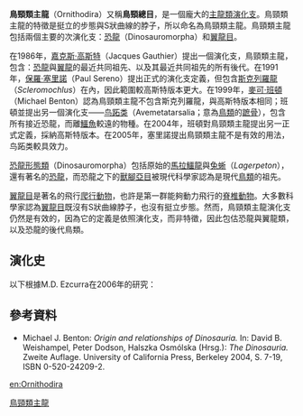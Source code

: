 {{Automatic taxobox 
| name = 鳥頸類主龍
| image = Scleromochlus BW.jpg
| image_width = 250px
| image_caption = ''Scleromochlus''
| fossil_range = {{Fossil_range|244|0}}中[[三疊紀|三疊紀]]到現代
| display_parents=4
| taxon = Ornithodira
| authority = [[嘉克斯·高斯特|Gauthier]], 1986 
| subdivision_ranks = [[演化支|演化支]]
| subdivision = 
*[[恐龍形態類|恐龍形態類]] Dinosauromorpha
*{{绝灭}}[[翼龙形态类|翼龙形态类]] Pterosauromorpha
}}

'''鳥頸類主龍'''（Ornithodira）又稱'''鳥頸總目'''，是一個龐大的[[主龍類|主龍類]][[演化支|演化支]]。鳥頸類主龍的特徵是挺立的步態與S狀曲線的脖子，所以命名為鳥頸類主龍。鳥頸類主龍包括兩個主要的次演化支：[[恐龍|恐龍]]（Dinosauromorpha）和[[翼龍目|翼龍目]]。

在1986年，[[嘉克斯·高斯特|嘉克斯·高斯特]]（Jacques Gauthier）提出一個演化支，鳥頸類主龍，包含：[[恐龍|恐龍]]與[[翼龍|翼龍]]的最近共同祖先、以及其最近共同祖先的所有後代。在1991年，[[保羅·塞里諾|保羅·塞里諾]]（Paul Sereno）提出正式的演化支定義，但包含[[斯克列羅龍|斯克列羅龍]]（''Scleromochlus''）在內，因此範圍較高斯特版本更大。在1999年，[[麥可·班頓|麥可·班頓]]（Michael Benton）認為鳥頸類主龍不包含斯克列羅龍，與高斯特版本相同；班頓並提出另一個演化支——[[鸟跖类|鸟跖类]]（Avemetatarsalia；意為[[鳥類|鳥類]]的[[蹠骨|蹠骨]]），包含所有接近恐龍，而離[[鱷魚|鱷魚]]較遠的物種。在2004年，班頓對鳥頸類主龍提出另一正式定義，採納高斯特版本。在2005年，塞里諾提出鳥頸類主龍不是有效的用法，鸟跖类較具效力。

[[恐龍形態類|恐龍形態類]]（Dinosauromorpha）包括原始的[[馬拉鱷龍|馬拉鱷龍]]與[[兔蜥|兔蜥]]（''Lagerpeton''），還有著名的[[恐龍|恐龍]]，而恐龍之下的[[獸腳亞目|獸腳亞目]]被現代科學家認為是現代[[鳥類|鳥類]]的祖先。

[[翼龍目|翼龍目]]是著名的飛行[[爬行動物|爬行動物]]，也許是第一群能夠動力飛行的[[脊椎動物|脊椎動物]]。大多數科學家認為[[翼龍目|翼龍目]]既沒有S狀曲線脖子，也沒有挺立步態。然而，鳥頸類主龍演化支仍然是有效的，因為它的定義是依照演化支，而非特徵，因此包估恐龍與翼龍類，以及恐龍的後代鳥類。

== 演化史 ==
以下根據M.D. Ezcurra在2006年的研究：
{{Clade|style=font-size:100%;line-height:100%
|label1='''鳥頸類主龍'''
|1={{Clade
     |label1=[[翼龙形态类|翼龙形态类]]
     |1={{Clade
           |label1=
           |1=[[斯克列羅龍|斯克列羅龍]]
           |label2=
           |2=[[翼龍目|翼龍目]]
           }}
     |label2=[[恐龍形態類|恐龍形態類]]
     |2={{Clade
           |label1=
           |1=[[兔蜥|兔蜥]]
           |label2=[[恐龍形類|恐龍形類]]
           |2={{Clade
                 |label1=　　　
                 |1=[[馬拉鱷龍|馬拉鱷龍]]
                 |label2=
                 |2={{Clade
                       |label1=　　　
                       |1=[[偽兔鱷|偽兔鱷]]
                       |label2=
                       |2={{Clade
                             |label1=　　　
                             |1=[[西里龍|西里龍]]
                             |label2=
                             |2={{Clade
                                   |label1=
                                   |1=[[真腔骨龍|真腔骨龍]]
                                   |label2=[[恐龍總目|恐龍總目]]
                                   |2={{Clade
                                         |label1=[[蜥臀目|蜥臀目]]
                                         |1={{Clade
                                               |label1=
                                               |1=[[艾雷拉龍科|艾雷拉龍科]]
                                               |label2=[[真蜥臀類|真蜥臀類]]
                                               |2={{Clade
                                                     |label1=
                                                     |1=[[獸腳亞目|獸腳亞目]]
                                                     |label2=
                                                     |2=[[蜥腳形亞目|蜥腳形亞目]]
                                                     }}
                                               }}
                                         |label2=
                                         |2=[[鳥臀目|鳥臀目]]
                                         }}
                                   }}
                             }}
                       }}
                 }}
           }}
      }}
}}

==參考資料==
* Michael J. Benton: ''Origin and relationships of Dinosauria.'' In: David B. Weishampel, Peter Dodson, Halszka Osmólska (Hrsg.): ''The Dinosauria.'' Zweite Auflage. University of California Press, Berkeley 2004, S. 7-19, ISBN 0-520-24209-2.
{{主龍形下綱|A.}}
{{Taxonbar|from=Q133190}}

[[Category:鳥頸類主龍|]]

[[en:Ornithodira|en:Ornithodira]]